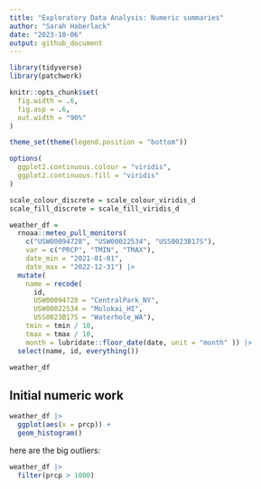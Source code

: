 ```yaml
---
title: "Exploratory Data Analysis: Numeric summaries"
author: "Sarah Haberlack"
date: "2023-10-06"
output: github_document
---
```


```r
library(tidyverse)
library(patchwork)

knitr::opts_chunk$set(
  fig.width = .6,
  fig.asp = .6,
  out.width = "90%"
)

theme_set(theme(legend.position = "bottom"))

options(
  ggplot2.continuous.colour = "viridis",
  ggplot2.continuous.fill = "viridis"
)

scale_colour_discrete = scale_colour_viridis_d
scale_fill_discrete = scale_fill_viridis_d
```

```r
weather_df = 
  rnoaa::meteo_pull_monitors(
    c("USW00094728", "USW00022534", "USS0023B17S"),
    var = c("PRCP", "TMIN", "TMAX"), 
    date_min = "2021-01-01",
    date_max = "2022-12-31") |>
  mutate(
    name = recode(
      id, 
      USW00094728 = "CentralPark_NY", 
      USW00022534 = "Molokai_HI",
      USS0023B17S = "Waterhole_WA"),
    tmin = tmin / 10,
    tmax = tmax / 10,
    month = lubridate::floor_date(date, unit = "month" )) |>
  select(name, id, everything())

weather_df
```

## Initial numeric work

```r
weather_df |> 
  ggplot(aes(x = prcp)) +
  geom_histogram()
```

here are the big outliers:
```r
weather_df |> 
  filter(prcp > 1000)
```

